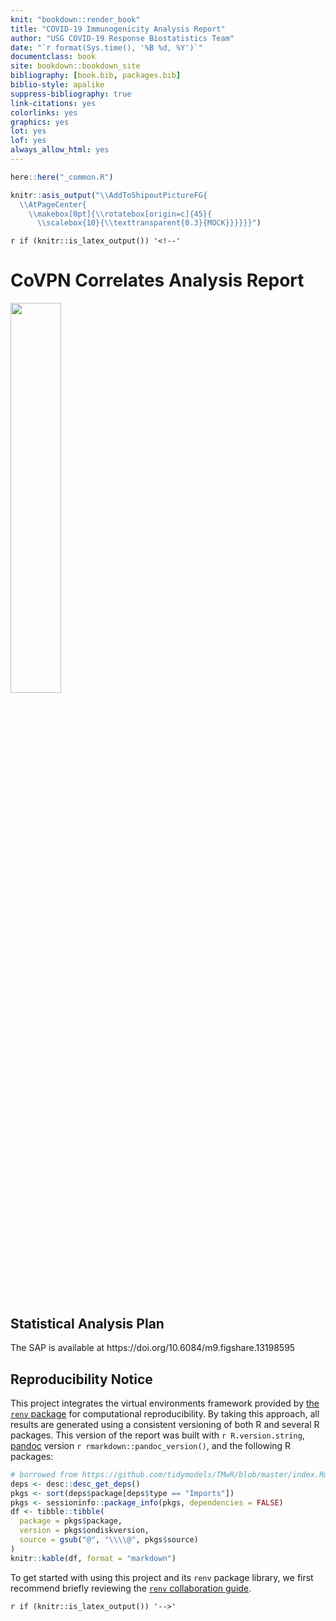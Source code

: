 ```yaml
---
knit: "bookdown::render_book"
title: "COVID-19 Immunogenicity Analysis Report"
author: "USG COVID-19 Response Biostatistics Team"
date: "`r format(Sys.time(), '%B %d, %Y')`"
documentclass: book
site: bookdown::bookdown_site
bibliography: [book.bib, packages.bib]
biblio-style: apalike
suppress-bibliography: true
link-citations: yes
colorlinks: yes
graphics: yes
lot: yes
lof: yes
always_allow_html: yes
---
```


```r
here::here("_common.R")
```

```r
knitr::asis_output("\\AddToShipoutPictureFG{
  \\AtPageCenter{
    \\makebox[0pt]{\\rotatebox[origin=c]{45}{
      \\scalebox{10}{\\texttransparent{0.3}{MOCK}}}}}}")
```

`r if (knitr::is_latex_output()) '<!--'`

# CoVPN Correlates Analysis Report {-}

<img style="float: center; margin-right: 1%; margin-bottom: 0.01em"
     src="covpn_logo.png" width="40%" height="40%">
<p style="clear: both;">
<br>

## Statistical Analysis Plan {-}

The SAP is available at https://doi.org/10.6084/m9.figshare.13198595

## Reproducibility Notice {-}

This project integrates the virtual environments framework provided by [the
`renv` package](https://rstudio.github.io/renv/) for computational
reproducibility. By taking this approach, all results are generated using a
consistent versioning of both R and several R packages. This version of the
report was built with `r R.version.string`, [pandoc](https://pandoc.org/)
version `r rmarkdown::pandoc_version()`, and the following R packages:

```r
# borrowed from https://github.com/tidymodels/TMwR/blob/master/index.Rmd
deps <- desc::desc_get_deps()
pkgs <- sort(deps$package[deps$type == "Imports"])
pkgs <- sessioninfo::package_info(pkgs, dependencies = FALSE)
df <- tibble::tibble(
  package = pkgs$package,
  version = pkgs$ondiskversion,
  source = gsub("@", "\\\\@", pkgs$source)
)
knitr::kable(df, format = "markdown")
```

To get started with using this project and its `renv` package library, we
first recommend briefly reviewing the [`renv` collaboration
guide](https://rstudio.github.io/renv/articles/collaborating.html).

`r if (knitr::is_latex_output()) '-->'`
